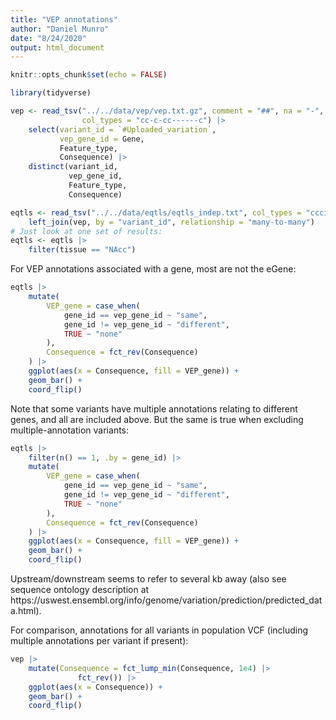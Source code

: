 ```yaml
---
title: "VEP annotations"
author: "Daniel Munro"
date: "8/24/2020"
output: html_document
---
```


```r
knitr::opts_chunk$set(echo = FALSE)

library(tidyverse)
```

```r
vep <- read_tsv("../../data/vep/vep.txt.gz", comment = "##", na = "-",
                col_types = "cc-c-cc------c") |>
    select(variant_id = `#Uploaded_variation`,
           vep_gene_id = Gene,
           Feature_type,
           Consequence) |>
    distinct(variant_id,
             vep_gene_id,
             Feature_type,
             Consequence)

eqtls <- read_tsv("../../data/eqtls/eqtls_indep.txt", col_types = "ccciiciiccdddddid") |>
    left_join(vep, by = "variant_id", relationship = "many-to-many")
# Just look at one set of results:
eqtls <- eqtls |>
    filter(tissue == "NAcc")
```

For VEP annotations associated with a gene, most are not the eGene:

```r
eqtls |>
    mutate(
        VEP_gene = case_when(
            gene_id == vep_gene_id ~ "same",
            gene_id != vep_gene_id ~ "different",
            TRUE ~ "none"
        ),
        Consequence = fct_rev(Consequence)
    ) |>
    ggplot(aes(x = Consequence, fill = VEP_gene)) +
    geom_bar() +
    coord_flip()
```

Note that some variants have multiple annotations relating to different genes, and all are included above. But the same is true when excluding multiple-annotation variants:

```r
eqtls |>
    filter(n() == 1, .by = gene_id) |>
    mutate(
        VEP_gene = case_when(
            gene_id == vep_gene_id ~ "same",
            gene_id != vep_gene_id ~ "different",
            TRUE ~ "none"
        ),
        Consequence = fct_rev(Consequence)
    ) |>
    ggplot(aes(x = Consequence, fill = VEP_gene)) +
    geom_bar() +
    coord_flip()
```

Upstream/downstream seems to refer to several kb away (also see sequence ontology description at https://uswest.ensembl.org/info/genome/variation/prediction/predicted_data.html).

For comparison, annotations for all variants in population VCF (including multiple annotations per variant if present):

```r
vep |>
    mutate(Consequence = fct_lump_min(Consequence, 1e4) |>
               fct_rev()) |>
    ggplot(aes(x = Consequence)) +
    geom_bar() +
    coord_flip()
```
